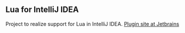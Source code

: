 == Lua for IntelliJ IDEA ==

Project to realize support for Lua in IntelliJ IDEA.  [[http://plugins.intellij.net/plugin/?id=4683|Plugin site at Jetbrains]] 

{{idlua001.jpg|Sample}}




{{9-13-2010 8-55-51.png}}
{{9-13-2010 8-57-19.png}}
{{9-13-2010 9-00-14.png}}
{{9-13-2010 9-03-02.png}}
{{9-13-2010 9-03-36.png}}
{{9-13-2010 9-04-19.png}}
{{9-13-2010 9-06-40.png}}
{{9-13-2010 9-07-52.png}}
{{9-13-2010 9-08-22.png}}
{{9-13-2010 9-09-39.png}}
{{9-13-2010 9-10-23.png}}
{{9-13-2010 9-12-17.png}}
{{9-13-2010 9-13-07.png}}
{{9-13-2010 9-13-46.png}}
{{9-13-2010 9-14-31.png}}
{{9-13-2010 9-15-16.png}}
{{9-13-2010 9-15-58.png}}
{{9-13-2010 9-22-40.png}}
